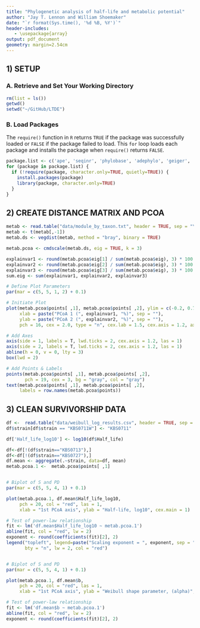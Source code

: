 ```yaml
---
title: "Phylogenetic analysis of half-life and metabolic potential"
author: "Jay T. Lennon and William Shoemaker"
date: "`r format(Sys.time(), '%d %B, %Y')`"
header-includes:
   - \usepackage{array}
output: pdf_document
geometry: margin=2.54cm
---
```


## 1) SETUP

### A. Retrieve and Set Your Working Directory

```r
rm(list = ls())
getwd()
setwd("~/GitHub/LTDE")
```


### B. Load Packages 

The `require()` function in `R` returns `TRUE` if the package was successfully loaded or `FALSE` if the package failed to load. 
This `for` loop loads each package and installs the package when `require()` returns `FALSE`.

```r
package.list <- c('ape', 'seqinr', 'phylobase', 'adephylo', 'geiger', 'picante', 'stats', 'RColorBrewer', 'caper', 'phylolm', 'pmc', 'ggplot2', 'tidyr', 'dplyr', 'phangorn', 'pander', 'phytools', 'psych', 'viridis') 
for (package in package.list) {
  if (!require(package, character.only=TRUE, quietly=TRUE)) {
    install.packages(package)
    library(package, character.only=TRUE)
  }
}
```


## 2) CREATE DISTANCE MATRIX AND PCOA

```r

metab <- read.table("data/module_by_taxon.txt", header = TRUE, sep = "\t", skip = 0)
metab <- t(metab[,-1])
metab.ds <- vegdist(metab, method = "bray", binary = TRUE)

metab.pcoa <- cmdscale(metab.ds, eig = TRUE, k = 3) 

explainvar1 <- round(metab.pcoa$eig[1] / sum(metab.pcoa$eig), 3) * 100
explainvar2 <- round(metab.pcoa$eig[2] / sum(metab.pcoa$eig), 3) * 100
explainvar3 <- round(metab.pcoa$eig[3] / sum(metab.pcoa$eig), 3) * 100
sum.eig <- sum(explainvar1, explainvar2, explainvar3)

# Define Plot Parameters
par(mar = c(5, 5, 1, 2) + 0.1)

# Initiate Plot
plot(metab.pcoa$points[ ,1], metab.pcoa$points[ ,2], ylim = c(-0.2, 0.7),
     xlab = paste("PCoA 1 (", explainvar1, "%)", sep = ""),
     ylab = paste("PCoA 2 (", explainvar2, "%)", sep = ""),
     pch = 16, cex = 2.0, type = "n", cex.lab = 1.5, cex.axis = 1.2, axes = FALSE)

# Add Axes
axis(side = 1, labels = T, lwd.ticks = 2, cex.axis = 1.2, las = 1)
axis(side = 2, labels = T, lwd.ticks = 2, cex.axis = 1.2, las = 1)
abline(h = 0, v = 0, lty = 3)
box(lwd = 2)

# Add Points & Labels
points(metab.pcoa$points[ ,1], metab.pcoa$points[ ,2],
       pch = 19, cex = 3, bg = "gray", col = "gray")
text(metab.pcoa$points[ ,1], metab.pcoa$points[ ,2], 
     labels = row.names(metab.pcoa$points))

```


## 3) CLEAN SURVIVORSHIP DATA


```r
df <-  read.table("data/weibull_log_results.csv", header = TRUE, sep = ",", skip = 0)
df$strain[df$strain == "KBS0711W"] <- "KBS0711"

df['Half_life_log10'] <- log10(df$Half_life)

df<-df[!(df$strain=="KBS0713"),]
df<-df[!(df$strain=="KBS0727"),]
df.mean <- aggregate(.~strain, data=df, mean)
metab.pcoa.1 <-  metab.pcoa$points[ ,1]


# Biplot of S and PD
par(mar = c(5, 5, 4, 1) + 0.1)

plot(metab.pcoa.1, df.mean$Half_life_log10, 
     pch = 20, col = "red", las = 1,
     xlab = "1st PCoA axis", ylab = "Half-life, log10", cex.main = 1)

# Test of power-law relationship
fit <- lm('df.mean$Half_life_log10 ~ metab.pcoa.1')
abline(fit, col = "red", lw = 2)
exponent <- round(coefficients(fit)[2], 2)
legend("topleft", legend=paste("Scaling exponent = ", exponent, sep = ""), 
       bty = "n", lw = 2, col = "red") 


# Biplot of S and PD
par(mar = c(5, 5, 4, 1) + 0.1)

plot(metab.pcoa.1, df.mean$b, 
     pch = 20, col = "red", las = 1,
     xlab = "1st PCoA axis", ylab = "Weibull shape parameter, (alpha)", cex.main = 1)

# Test of power-law relationship
fit <- lm('df.mean$b ~ metab.pcoa.1')
abline(fit, col = "red", lw = 2)
exponent <- round(coefficients(fit)[2], 2)



```